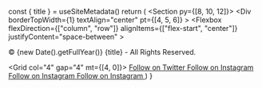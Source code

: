 
  const { title } = useSiteMetadata()
  return (
    <Section py={[8, 10, 12]}>
      <Container>
       <Div
          borderTopWidth={1}
          textAlign="center"
          pt={[4, 5, 6]}
        >
        <Flexbox
          flexDirection={["column", "row"]}
          alignItems={["flex-start", "center"]}
          justifyContent="space-between"
        >
          <P fontSize="sm" mt="0">
            © {new Date().getFullYear()} {title} - All Rights Reserved.
          </P>
          <Grid col="4" gap="4" mt={[4, 0]}>
            <A href="#" color="text">
              <Icon name="twitter" size={5} />
              <VisuallyHidden>Follow on Twitter</VisuallyHidden>
            </A>
            <A href="#" color="text">
              <Icon name="github" size={5} />
              <VisuallyHidden>Follow on Instagram</VisuallyHidden>
            </A>
            <A href="#" color="text">
              <Icon name="facebook" size={5} />
              <VisuallyHidden>Follow on Instagram</VisuallyHidden>
            </A>
            <A href="#" color="text">
              <Icon name="linkedin" size={5} />
              <VisuallyHidden>Follow on Instagram</VisuallyHidden>
            </A>
          </Grid>
        </Flexbox>
        </Div>
      </Container>
    </Section>
  )
}
